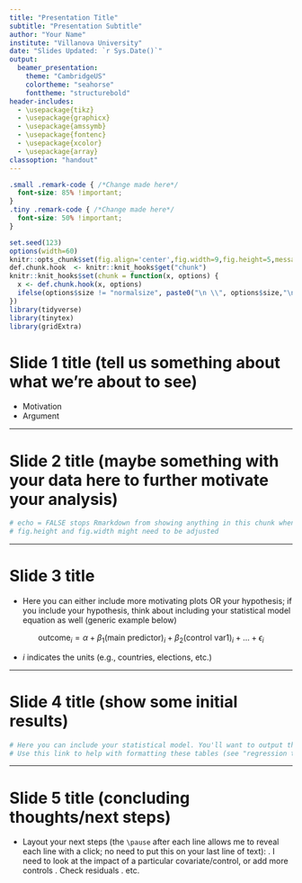 ```yaml
---
title: "Presentation Title"
subtitle: "Presentation Subtitle"
author: "Your Name"
institute: "Villanova University"
date: "Slides Updated: `r Sys.Date()`"
output:
  beamer_presentation:
    theme: "CambridgeUS"
    colortheme: "seahorse"
    fonttheme: "structurebold"
header-includes:
  - \usepackage{tikz}
  - \usepackage{graphicx} 
  - \usepackage{amssymb}
  - \usepackage{fontenc}
  - \usepackage{xcolor}    
  - \usepackage{array}
classoption: "handout"  
---
```


```css
.small .remark-code { /*Change made here*/
  font-size: 85% !important;
}
.tiny .remark-code { /*Change made here*/
  font-size: 50% !important;
}
```

```r
set.seed(123)
options(width=60)
knitr::opts_chunk$set(fig.align='center',fig.width=9,fig.height=5,message=F,warning=F)
def.chunk.hook  <- knitr::knit_hooks$get("chunk")
knitr::knit_hooks$set(chunk = function(x, options) {
  x <- def.chunk.hook(x, options)
  ifelse(options$size != "normalsize", paste0("\n \\", options$size,"\n\n", x, "\n\n \\normalsize"), x)
})
library(tidyverse)
library(tinytex)
library(gridExtra)
```

# Slide 1 title (tell us something about what we're about to see)

- Motivation
- Argument

---

# Slide 2 title (maybe something with your data here to further motivate your analysis)

```r
# echo = FALSE stops Rmarkdown from showing anything in this chunk when you knit 
# fig.height and fig.width might need to be adjusted
```

---

# Slide 3 title

- Here you can either include more motivating plots OR your hypothesis; if you include your hypothesis, think about including your statistical model equation as well (generic example below)

$$
\text{outcome}_i = \alpha + \beta_1 (\text{main predictor})_i + \beta_2 (\text{control var1})_i + \dots + \epsilon_i
$$

- $i$ indicates the units (e.g., countries, elections, etc.)

---

# Slide 4 title (show some initial results)

```r
# Here you can include your statistical model. You'll want to output the results in a readable way. 
# Use this link to help with formatting these tables (see "regression table"); note that you'll have to use some new libraries (and note what they include at the beginning of the R chunk, e.g., "message = FALSE"): https://zief0002.github.io/book-8252/pretty-printing-tables-in-markdown.html
```

---

# Slide 5 title (concluding thoughts/next steps)

- Layout your next steps (the `\pause` after each line allows me to reveal each line with a click; no need to put this on your last line of text): \pause
  1. I need to look at the impact of a particular covariate/control, or add more controls \pause
  2. Check residuals \pause
  3. etc.



